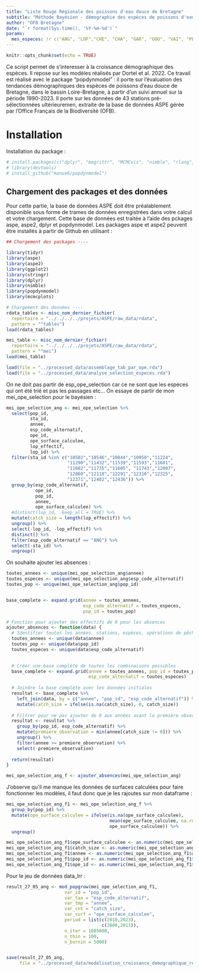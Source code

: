 ```yaml
---
title: "Liste Rouge Régionale des poissons d'eau douce de Bretagne"
subtitle: "Méthode Bayésien - démographie des espèces de poissons d'eau douce de Bretagne"
author: "OFB Bretagne"
date: "`r format(Sys.time(), '%Y-%m-%d')`"
params:
  mes_especes: !r c("ANG", "LOF","CHE", "CHA", "GAR", "GOU", "VAI", "PER","TRF")
---
```



```r
knitr::opts_chunk$set(echo = TRUE)
```



Ce script permet de s'interesser à la croissance démographique des espèces. Il repose sur les modèles réalisés par Dortel et al. 2022. Ce travail est réalisé avec le package "popdynmodel" : il porte sur l'évaluation des tendances démographiques des espèces de poissons d'eau douce de Bretagne, dans le bassin Loire-Bretagne, à partir d'un suivi annuel sur la période 1990-2023. Il porte sur les données de 43 stations pré-sélectionnées ultérieuremen, extraite de la base de données ASPE gérée par l'Office Français de la Biodiversité (OFB).


# Installation 

Installation du package : 

```r
# install.packages(c("dplyr", "magrittr", "MCMCvis", "nimble", "rlang", "stringr", "tidyr", "tidyverse"))
# library(devtools)
# install_github("manue6/popdynmodel")

```


## Chargement des packages et des données

Pour cette partie, la base de données ASPE doit être préalablement disponible sous forme de trames de données enregistrées dans votre calcul et votre chargement. Cette base de données est traitée à l’aide des pckages aspe, aspe2, dplyr et popdynmodel. Les packages aspe et aspe2 peuvent être installés à partir de Github en utilisant :


```r
## Chargement des packages ----

library(tidyr)
library(aspe)
library(aspe2)
library(ggplot2)
library(stringr)
library(dplyr)
library(nimble)
library(popdynmodel)
library(mcmcplots)

```

```r
# Chargement des données ----
rdata_tables <- misc_nom_dernier_fichier(
  repertoire = "../../../../projets/ASPE/raw_data/rdata",
  pattern = "^tables")
load(rdata_tables)

mei_table <- misc_nom_dernier_fichier(
  repertoire = "../../../../projets/ASPE/raw_data/rdata",
  pattern = "^mei")
load(mei_table)

```

```r
load(file = "../processed_data/assemblage_tab_par_ope.rda")
load(file = "../processed_data/analyse_selection_especes.rda")
```



On ne doit pas partir de esp_ope_selection car ce ne sont que les espèces qui ont été trié et pas les passages etc...
On essaye de partir de mon mei_ope_selection pour le bayésien : 

```r
mei_ope_selection_ang <- mei_ope_selection %>% 
  select(pop_id,
         sta_id,
         annee,
         esp_code_alternatif,
         ope_id,
         ope_surface_calculee,
         lop_effectif,
         lop_id) %>%
  filter(sta_id %in% c("10502","10546","10844","10950","11224", 
                       "11290","11432","11539","11593","11601",
                       "11602","11735","11605", "11743","12007",
                       "12060","12118","12291","12316","12325",
                       "12371","12402","12436")) %>%
  group_by(esp_code_alternatif,
           ope_id, 
           pop_id,
           annee,
           ope_surface_calculee) %>%
  #distinct(lop_id, .keep_all = TRUE) %>% 
  mutate(catch_size = length(lop_effectif)) %>%
  ungroup() %>% 
  select(-lop_id, -lop_effectif) %>% 
  distinct() %>%
  filter(esp_code_alternatif == "ANG") %>% 
  select(-sta_id) %>% 
  ungroup()

```


On souhaite ajouter les absences : 
```r

toutes_annees <- unique(mei_ope_selection_ang$annee)
toutes_especes <- unique(mei_ope_selection_ang$esp_code_alternatif)
toutes_pop <- unique(mei_ope_selection_ang$pop_id)


base_complete <- expand.grid(annee = toutes_annees,
                             esp_code_alternatif = toutes_especes, 
                             pop_id = toutes_pop)
```




```r
# Fonction pour ajouter des effectifs de 0 pour les absences
ajouter_absences <- function(data) {
  # Identifier toutes les années, stations, espèces, opérations de pêche et stations uniques
  toutes_annees <- unique(data$annee)
  toutes_pop <- unique(data$pop_id)
  toutes_especes <- unique(data$esp_code_alternatif)

  
  # Créer une base complète de toutes les combinaisons possibles
  base_complete <- expand.grid(annee = toutes_annees, pop_id = toutes_pop, 
                               esp_code_alternatif = toutes_especes)
  
  # Joindre la base complète avec les données initiales
  resultat <- base_complete %>%
    left_join(data, by = c("annee", "pop_id", "esp_code_alternatif")) %>%
    mutate(catch_size = ifelse(is.na(catch_size), 0, catch_size))
  
  # Filtrer pour ne pas ajouter de 0 aux années avant la première observation
  resultat <- resultat %>%
    group_by(pop_id, esp_code_alternatif) %>%
    mutate(premiere_observation = min(annee[catch_size != 0])) %>%
    ungroup() %>%
    filter(annee >= premiere_observation) %>%
    select(-premiere_observation)
  
  return(resultat)
}

mei_ope_selection_ang_f <- ajouter_absences(mei_ope_selection_ang)

```


J'observe qu'il me manque les données de surfaces calculées pour faire fonctionner les modèles, il faut donc que je les rajoutes sur mon dataframe : 


```r
mei_ope_selection_ang_f1 <- mei_ope_selection_ang_f %>%
  group_by(pop_id) %>%
  mutate(ope_surface_calculee = ifelse(is.na(ope_surface_calculee),
                                       mean(ope_surface_calculee, na.rm = TRUE),
                                       ope_surface_calculee)) %>%
  ungroup()

```


```r
mei_ope_selection_ang_f1$ope_surface_calculee <- as.numeric(mei_ope_selection_ang_f1$ope_surface_calculee)
mei_ope_selection_ang_f1$catch_size <- as.numeric(mei_ope_selection_ang_f1$catch_size)
mei_ope_selection_ang_f1$annee <- as.numeric(mei_ope_selection_ang_f1$annee)
mei_ope_selection_ang_f1$pop_id <- as.numeric(mei_ope_selection_ang_f1$pop_id)
mei_ope_selection_ang_f1$ope_id <- as.numeric(mei_ope_selection_ang_f1$ope_id)
```


Pour le jeu de données data_lrr : 
```r
result_27_05_ang <- mod_popgrow(mei_ope_selection_ang_f1,
                      var_id = "pop_id",
                      var_tax = "esp_code_alternatif",
                      var_tmp = "annee",
                      var_cnt = "catch_size",
                      var_surf = "ope_surface_calculee",
                      period = list(c(2010,2023),
                                    c(2000,2013)),
                      n_iter = 1005000,
                      n_thin = 100,
                      n_burnin = 5000)


save(result_27_05_ang,
     file = "../processed_data/modelisation_croissance_demographique_result_27_05_ang.rda")
```

